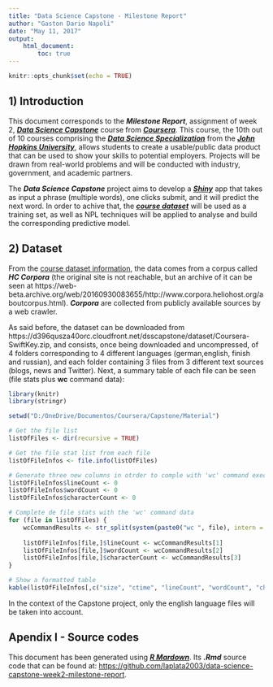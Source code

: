 ```yaml
---
title: "Data Science Capstone - Milestone Report"
author: "Gaston Dario Napoli"
date: "May 11, 2017"
output: 
    html_document:
        toc: true
---
```


```r
knitr::opts_chunk$set(echo = TRUE)
```

## 1) Introduction

This document corresponds to the ***Milestone Report***, assignment of week 2, [***Data Science Capstone***](https://www.coursera.org/learn/data-science-project) course from [***Coursera***](https://www.coursera.org/). This course, the 10th out of 10 courses comprising the [***Data Science Specialization***](<https://www.coursera.org/specializations/jhu-data-science>) from the [***John Hopkins University***](https://www.jhu.edu/), allows students to create a usable/public data product that can be used to show your skills to potential employers. Projects will be drawn from real-world problems and will be conducted with industry, government, and academic partners.

The ***Data Science Capstone*** project aims to develop a [***Shiny***](https://shiny.rstudio.com) app that takes as input a phrase (multiple words), one clicks submit, and it will predict the next word. In order to achive that, the [***course dataset***](https://d396qusza40orc.cloudfront.net/dsscapstone/dataset/Coursera-SwiftKey.zip) will be used as a training set, as well as NPL techniques will be applied to analyse and build the corresponding predictive model.

## 2) Dataset

From the [course dataset information](https://www.coursera.org/learn/data-science-project/supplement/Iimbd/task-0-understanding-the-problem), the data comes from a corpus called ***HC Corpora*** (the original site is not reachable, but an archive of it can be seen at https://web-beta.archive.org/web/20160930083655/http://www.corpora.heliohost.org/aboutcorpus.html).  ***Corpora*** are collected from publicly available sources by a web crawler.

As said before, the dataset can be downloaded from https://d396qusza40orc.cloudfront.net/dsscapstone/dataset/Coursera-SwiftKey.zip, and consists, once being downloaded and uncompressed, of 4 folders corresponding to 4 different languages (german,english, finish and russian), and each folder containing 3 files from 3 different text sources (blogs, news and Twitter). Next, a summary table of each file can be seen (file stats plus **wc** command data):

```r
library(knitr)
library(stringr)

setwd("D:/OneDrive/Documentos/Coursera/Capstone/Material")

# Get the file list
listOfFiles <- dir(recursive = TRUE)

# Get the file stat list from each file
listOfFileInfos <- file.info(listOfFiles)

# Generate three new columns in otrder to comple with 'wc' command execution data
listOfFileInfos$lineCount <- 0
listOfFileInfos$wordCount <- 0
listOfFileInfos$characterCount <- 0

# Complete de file stats with the 'wc' command data
for (file in listOfFiles) {
    wcCommandResults <- str_split(system(paste0("wc ", file), intern = TRUE),  boundary("word"))[[1]]
	
    listOfFileInfos[file,]$lineCount <- wcCommandResults[1]
    listOfFileInfos[file,]$wordCount <- wcCommandResults[2]
    listOfFileInfos[file,]$characterCount <- wcCommandResults[3]
}

# Show a formatted table
kable(listOfFileInfos[,c("size", "ctime", "lineCount", "wordCount", "characterCount")])

```

In the context of the Capstone project, only the english language files will be taken into account.

## Apendix I - Source codes

This document has been generated using [***R Mardown***](http://rmarkdown.rstudio.com/). Its ***.Rmd*** source code that can be found at: <https://github.com/laplata2003/data-science-capstone-week2-milestone-report>.

